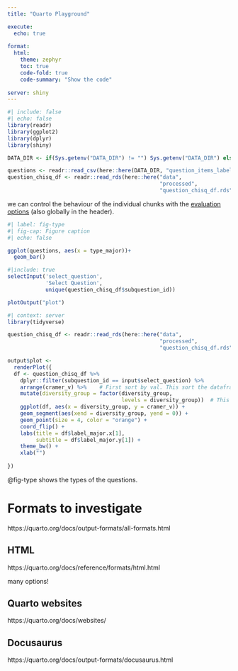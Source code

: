 ```yaml
---
title: "Quarto Playground"

execute:
  echo: true
  
format:
  html:
    theme: zephyr
    toc: true
    code-fold: true
    code-summary: "Show the code"
    
server: shiny
---
```


```r
#| include: false
#| echo: false
library(readr)
library(ggplot2)
library(dplyr)
library(shiny)

DATA_DIR <- if(Sys.getenv("DATA_DIR") != "") Sys.getenv("DATA_DIR") else "data/processed_gdpr"

questions <- readr::read_csv(here::here(DATA_DIR, "question_items_labelled.csv"))
question_chisq_df <- readr::read_rds(here::here("data",
                                                "processed",
                                                "question_chisq_df.rds"))

```


we can control the behaviour of the individual chunks with the [evaluation options](https://quarto.org/docs/computations/execution-options.html) (also globally in the header).

```r
#| label: fig-type
#| fig-cap: Figure caption
#| echo: false

ggplot(questions, aes(x = type_major))+
  geom_bar()

```

```r
#|include: true
selectInput('select_question',
            'Select Question',
            unique(question_chisq_df$subquestion_id))

plotOutput("plot")
```

```r
#| context: server
library(tidyverse)

question_chisq_df <- readr::read_rds(here::here("data",
                                                "processed",
                                                "question_chisq_df.rds"))

output$plot <- 
  renderPlot({
  df <- question_chisq_df %>%
    dplyr::filter(subquestion_id == input$select_question) %>%
    arrange(cramer_v) %>%    # First sort by val. This sort the dataframe but NOT the factor levels
    mutate(diversity_group = factor(diversity_group,
                                    levels = diversity_group))  # This trick update the factor levels
    ggplot(df, aes(x = diversity_group, y = cramer_v)) +
    geom_segment(aes(xend = diversity_group, yend = 0)) +
    geom_point(size = 4, color = "orange") +
    coord_flip() +
    labs(title = df$label_major.x[1],
         subtitle = df$label_major.y[1]) +
    theme_bw() +
    xlab("")
  
})
```


@fig-type shows the types of the questions.

# Formats to investigate

https://quarto.org/docs/output-formats/all-formats.html

## HTML
https://quarto.org/docs/reference/formats/html.html

many options!

## Quarto websites
https://quarto.org/docs/websites/


## Docusaurus
https://quarto.org/docs/output-formats/docusaurus.html
